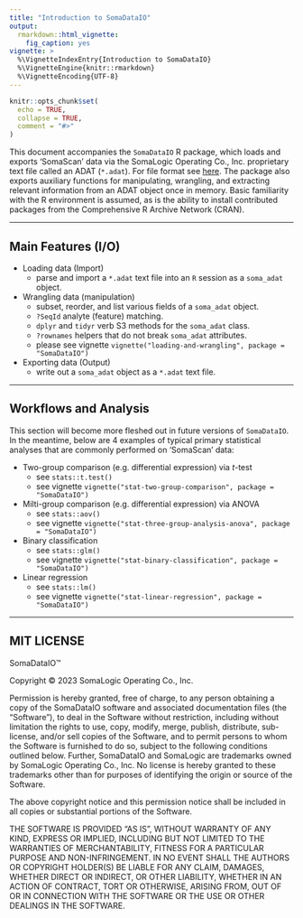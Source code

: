 ```yaml
---
title: "Introduction to SomaDataIO"
output:
  rmarkdown::html_vignette:
    fig_caption: yes
vignette: >
  %\VignetteIndexEntry{Introduction to SomaDataIO}
  %\VignetteEngine{knitr::rmarkdown}
  %\VignetteEncoding{UTF-8}
---
```


```r
knitr::opts_chunk$set(
  echo = TRUE,
  collapse = TRUE,
  comment = "#>"
)
```


This document accompanies the `SomaDataIO` R package, which loads
and exports 'SomaScan' data via the SomaLogic Operating Co., Inc.
proprietary text file called an ADAT (`*.adat`).
For file format see
[here](https://github.com/SomaLogic/SomaLogic-Data/blob/master/README.md).
The package also exports auxiliary functions for manipulating, wrangling,
and extracting relevant information from an ADAT object once in memory.
Basic familiarity with the R environment is assumed, as is the ability to install
contributed packages from the Comprehensive R Archive Network (CRAN).


-------------------


## Main Features (I/O)

* Loading data (Import)
    + parse and import a `*.adat` text file into an `R` session
      as a `soma_adat` object.

* Wrangling data (manipulation)
    + subset, reorder, and list various fields of a `soma_adat` object.
    + `?SeqId` analyte (feature) matching.
    + `dplyr` and `tidyr` verb S3 methods for the `soma_adat` class.
    + `?rownames` helpers that do not break `soma_adat` attributes.
    + please see vignette `vignette("loading-and-wrangling", package = "SomaDataIO")`

* Exporting data (Output)
    + write out a `soma_adat` object as a `*.adat` text file.


----------------------

## Workflows and Analysis

This section will become more fleshed out in future versions of
`SomaDataIO`. In the meantime, below are 4 examples of typical
primary statistical analyses that are commonly performed on
'SomaScan' data:

- Two-group comparison (e.g. differential expression) via *t*-test
  + see `stats::t.test()`
  + see vignette `vignette("stat-two-group-comparison", package = "SomaDataIO")`

- Milti-group comparison (e.g. differential expression) via ANOVA
  + see `stats::aov()`
  + see vignette `vignette("stat-three-group-analysis-anova", package = "SomaDataIO")`

- Binary classification
  + see `stats::glm()`
  + see vignette `vignette("stat-binary-classification", package = "SomaDataIO")`

- Linear regression
  + see `stats::lm()`
  + see vignette `vignette("stat-linear-regression", package = "SomaDataIO")`


---------------------


## MIT LICENSE

SomaDataIO™

Copyright © 2023 SomaLogic Operating Co., Inc.

Permission is hereby granted, free of charge, to any person obtaining
a copy of the SomaDataIO software and associated documentation files
(the "Software"), to deal in the Software without restriction,
including without limitation the rights to use, copy, modify, merge,
publish, distribute, sub-license, and/or sell copies of the Software,
and to permit persons to whom the Software is furnished to do so,
subject to the following conditions outlined below.  Further,
SomaDataIO and SomaLogic are trademarks owned by SomaLogic Operating Co., Inc.
No license is hereby granted to these trademarks other than for purposes
of identifying the origin or source of the Software.

The above copyright notice and this permission notice shall be
included in all copies or substantial portions of the Software.

THE SOFTWARE IS PROVIDED "AS IS", WITHOUT WARRANTY OF ANY KIND,
EXPRESS OR IMPLIED, INCLUDING BUT NOT LIMITED TO THE WARRANTIES OF
MERCHANTABILITY, FITNESS FOR A PARTICULAR PURPOSE AND NON-INFRINGEMENT.
IN NO EVENT SHALL THE AUTHORS OR COPYRIGHT HOLDER(S) BE LIABLE FOR
ANY CLAIM, DAMAGES, WHETHER DIRECT OR INDIRECT, OR OTHER LIABILITY,
WHETHER IN AN ACTION OF CONTRACT, TORT OR OTHERWISE, ARISING FROM,
OUT OF OR IN CONNECTION WITH THE SOFTWARE OR THE USE OR OTHER DEALINGS
IN THE SOFTWARE.

